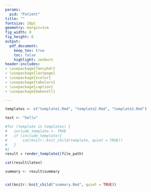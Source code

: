 ```yaml
---
params:
  pid: "Patient"
title: ""
fontsize: 10pt
geometry: margin=1cm
fig_width: 8
fig_height: 6
output:
  pdf_document:
    keep_tex: true
    toc: false  
    highlight: zenburn
header-includes:
- \usepackage{fancyhdr}
- \usepackage{lastpage}
- \usepackage{xcolor}
- \usepackage{tabularx}
- \usepackage{caption}
- \usepackage{makecell}

---
```

\definecolor{darkgreen}{HTML}{188a06}
\definecolor{darkbrown}{HTML}{A52A2A}

<!--- Define Headers and Footers --->
\fancypagestyle{plain}{%
  \renewcommand{\headrulewidth}{0pt}%
  \fancyhf{}%
  \fancyfoot[C]{\footnotesize Page \thepage\, of\, \pageref*{LastPage} page }
  \setlength\footskip{0pt}
}


\pagestyle{plain}


\begin{center}
\large\textbf{VIVA-NUS CenTRAL} \\
\large\textbf{ Yong Loo Lin School of Medicine} \\
\large\textbf{Centre for Translational Research in Acute Leukaemia (Molecular)}
\end{center}



\large\textbf{\underline{`r analysis_type` }}



```r

templates <- c("template1.Rmd", "template2.Rmd", "template3.Rmd")

text <- "hello"

#for (template in templates) {
#	include_template <- TRUE
#	if (include_template){
#  		cat(knitr::knit_child(template, quiet = TRUE))
#	}
#}
result = render_template1(file_path)

cat(result$latex)

summary <- result$summary 


cat(knitr::knit_child("summary.Rmd", quiet = TRUE))

```



